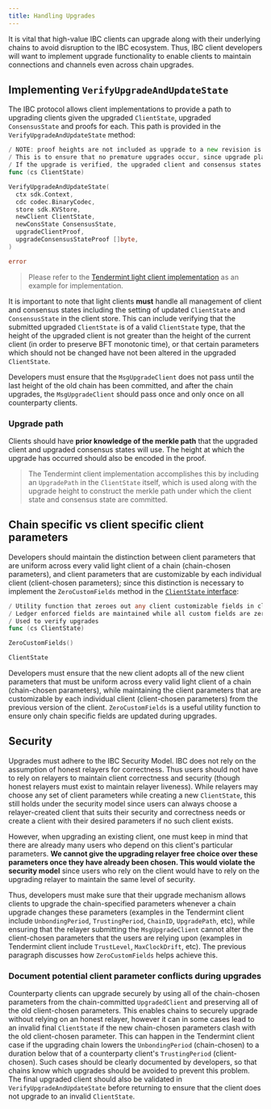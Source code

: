 ```yaml
---
title: Handling Upgrades
---
```


It is vital that high-value IBC clients can upgrade along with their underlying chains to avoid disruption to the IBC ecosystem. Thus, IBC client developers will want to implement upgrade functionality to enable clients to maintain connections and channels even across chain upgrades.

## Implementing `VerifyUpgradeAndUpdateState`

The IBC protocol allows client implementations to provide a path to upgrading clients given the upgraded `ClientState`, upgraded `ConsensusState` and proofs for each. This path is provided in the `VerifyUpgradeAndUpdateState` method:

```go expandable
/ NOTE: proof heights are not included as upgrade to a new revision is expected to pass only on the last height committed by the current revision. Clients are responsible for ensuring that the planned last height of the current revision is somehow encoded in the proof verification process.
/ This is to ensure that no premature upgrades occur, since upgrade plans committed to by the counterparty may be cancelled or modified before the last planned height.
/ If the upgrade is verified, the upgraded client and consensus states must be set in the client store.
func (cs ClientState)

VerifyUpgradeAndUpdateState(
  ctx sdk.Context,
  cdc codec.BinaryCodec,
  store sdk.KVStore,
  newClient ClientState,
  newConsState ConsensusState,
  upgradeClientProof,
  upgradeConsensusStateProof []byte,
)

error
```

> Please refer to the [Tendermint light client implementation](https://github.com/cosmos/ibc-go/blob/v7.0.0/modules/light-clients/07-tendermint/upgrade.go#L27) as an example for implementation.

It is important to note that light clients **must** handle all management of client and consensus states including the setting of updated `ClientState` and `ConsensusState` in the client store. This can include verifying that the submitted upgraded `ClientState` is of a valid `ClientState` type, that the height of the upgraded client is not greater than the height of the current client (in order to preserve BFT monotonic time), or that certain parameters which should not be changed have not been altered in the upgraded `ClientState`.

Developers must ensure that the `MsgUpgradeClient` does not pass until the last height of the old chain has been committed, and after the chain upgrades, the `MsgUpgradeClient` should pass once and only once on all counterparty clients.

### Upgrade path

Clients should have **prior knowledge of the merkle path** that the upgraded client and upgraded consensus states will use. The height at which the upgrade has occurred should also be encoded in the proof.

> The Tendermint client implementation accomplishes this by including an `UpgradePath` in the `ClientState` itself, which is used along with the upgrade height to construct the merkle path under which the client state and consensus state are committed.

## Chain specific vs client specific client parameters

Developers should maintain the distinction between client parameters that are uniform across every valid light client of a chain (chain-chosen parameters), and client parameters that are customizable by each individual client (client-chosen parameters); since this distinction is necessary to implement the `ZeroCustomFields` method in the [`ClientState` interface](/docs/ibc/v8.5.x/light-clients/developer-guide/client-state):

```go
/ Utility function that zeroes out any client customizable fields in client state
/ Ledger enforced fields are maintained while all custom fields are zero values
/ Used to verify upgrades
func (cs ClientState)

ZeroCustomFields()

ClientState
```

Developers must ensure that the new client adopts all of the new client parameters that must be uniform across every valid light client of a chain (chain-chosen parameters), while maintaining the client parameters that are customizable by each individual client (client-chosen parameters) from the previous version of the client. `ZeroCustomFields` is a useful utility function to ensure only chain specific fields are updated during upgrades.

## Security

Upgrades must adhere to the IBC Security Model. IBC does not rely on the assumption of honest relayers for correctness. Thus users should not have to rely on relayers to maintain client correctness and security (though honest relayers must exist to maintain relayer liveness). While relayers may choose any set of client parameters while creating a new `ClientState`, this still holds under the security model since users can always choose a relayer-created client that suits their security and correctness needs or create a client with their desired parameters if no such client exists.

However, when upgrading an existing client, one must keep in mind that there are already many users who depend on this client's particular parameters. **We cannot give the upgrading relayer free choice over these parameters once they have already been chosen. This would violate the security model** since users who rely on the client would have to rely on the upgrading relayer to maintain the same level of security.

Thus, developers must make sure that their upgrade mechanism allows clients to upgrade the chain-specified parameters whenever a chain upgrade changes these parameters (examples in the Tendermint client include `UnbondingPeriod`, `TrustingPeriod`, `ChainID`, `UpgradePath`, etc), while ensuring that the relayer submitting the `MsgUpgradeClient` cannot alter the client-chosen parameters that the users are relying upon (examples in Tendermint client include `TrustLevel`, `MaxClockDrift`, etc). The previous paragraph discusses how `ZeroCustomFields` helps achieve this.

### Document potential client parameter conflicts during upgrades

Counterparty clients can upgrade securely by using all of the chain-chosen parameters from the chain-committed `UpgradedClient` and preserving all of the old client-chosen parameters. This enables chains to securely upgrade without relying on an honest relayer, however it can in some cases lead to an invalid final `ClientState` if the new chain-chosen parameters clash with the old client-chosen parameter. This can happen in the Tendermint client case if the upgrading chain lowers the `UnbondingPeriod` (chain-chosen) to a duration below that of a counterparty client's `TrustingPeriod` (client-chosen). Such cases should be clearly documented by developers, so that chains know which upgrades should be avoided to prevent this problem. The final upgraded client should also be validated in `VerifyUpgradeAndUpdateState` before returning to ensure that the client does not upgrade to an invalid `ClientState`.

